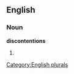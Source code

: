 
==English==

===Noun===
'''discontentions'''

# {{plural of|[[discontention]]}}

[[Category:English plurals]]